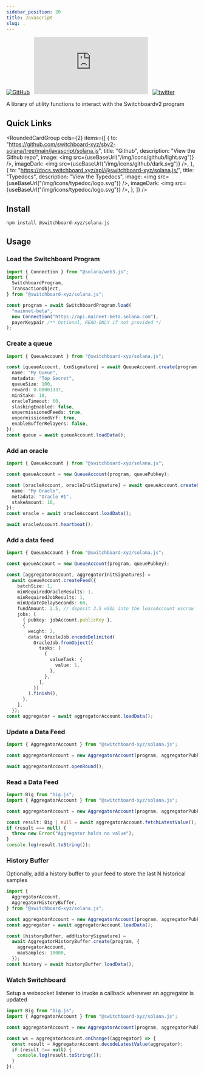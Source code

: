 ```yaml
---
sidebar_position: 20
title: Javascript
slug: .
---
```


[![GitHub](https://img.shields.io/badge/--181717?logo=github&logoColor=ffffff)](https://github.com/switchboard-xyz/solana.js/tree/main/libraries/ts)&nbsp;&nbsp;
[![npm](https://img.shields.io/npm/v/@switchboard-xyz/solana.js)](https://www.npmjs.com/package/@switchboard-xyz/solana.js)&nbsp;&nbsp;
[![twitter](https://badgen.net/twitter/follow/switchboardxyz)](https://twitter.com/switchboardxyz)&nbsp;&nbsp;

A library of utility functions to interact with the Switchboardv2 program

## Quick Links


<RoundedCardGroup
  cols={2}
  items={[
    {
      to: "https://github.com/switchboard-xyz/sbv2-solana/tree/main/javascript/solana.js",
      title: "Github",
      description: "View the Github repo",
      image: <img src={useBaseUrl("/img/icons/github/light.svg")} />,
      imageDark: <img src={useBaseUrl("/img/icons/github/dark.svg")} />,
    },
    {
      to: "https://docs.switchboard.xyz/api/@switchboard-xyz/solana.js/",
      title: "Typedocs",
      description: "View the Typedocs",
      image: <img src={useBaseUrl("/img/icons/typedoc/logo.svg")} />,
      imageDark: <img src={useBaseUrl("/img/icons/typedoc/logo.svg")} />,
    },
  ]}
/>

## Install

```bash npm2yarn
npm install @switchboard-xyz/solana.js
```

## Usage

### Load the Switchboard Program

```ts
import { Connection } from "@solana/web3.js";
import {
  SwitchboardProgram,
  TransactionObject,
} from "@switchboard-xyz/solana.js";

const program = await SwitchboardProgram.load(
  "mainnet-beta",
  new Connection("https://api.mainnet-beta.solana.com"),
  payerKeypair /** Optional, READ-ONLY if not provided */
);
```

### Create a queue

```ts
import { QueueAccount } from "@switchboard-xyz/solana.js";

const [queueAccount, txnSignature] = await QueueAccount.create(program, {
  name: "My Queue",
  metadata: "Top Secret",
  queueSize: 100,
  reward: 0.00001337,
  minStake: 10,
  oracleTimeout: 60,
  slashingEnabled: false,
  unpermissionedFeeds: true,
  unpermissionedVrf: true,
  enableBufferRelayers: false,
});
const queue = await queueAccount.loadData();
```

### Add an oracle

```ts
import { QueueAccount } from "@switchboard-xyz/solana.js";

const queueAccount = new QueueAccount(program, queuePubkey);

const [oracleAccount, oracleInitSignature] = await queueAccount.createOracle({
  name: "My Oracle",
  metadata: "Oracle #1",
  stakeAmount: 10,
});
const oracle = await oracleAccount.loadData();

await oracleAccount.heartbeat();
```

### Add a data feed

```ts
import { QueueAccount } from "@switchboard-xyz/solana.js";

const queueAccount = new QueueAccount(program, queuePubkey);

const [aggregatorAccount, aggregatorInitSignatures] =
  await queueAccount.createFeed({
    batchSize: 1,
    minRequiredOracleResults: 1,
    minRequiredJobResults: 1,
    minUpdateDelaySeconds: 60,
    fundAmount: 2.5, // deposit 2.5 wSOL into the leaseAccount escrow
    jobs: [
      { pubkey: jobAccount.publicKey },
      {
        weight: 2,
        data: OracleJob.encodeDelimited(
          OracleJob.fromObject({
            tasks: [
              {
                valueTask: {
                  value: 1,
                },
              },
            ],
          })
        ).finish(),
      },
    ],
  });
const aggregator = await aggregatorAccount.loadData();
```

### Update a Data Feed

```ts
import { AggregatorAccount } from "@switchboard-xyz/solana.js";

const aggregatorAccount = new AggregatorAccount(program, aggregatorPubkey);

await aggregatorAccount.openRound();
```

### Read a Data Feed

```ts
import Big from "big.js";
import { AggregatorAccount } from "@switchboard-xyz/solana.js";

const aggregatorAccount = new AggregatorAccount(program, aggregatorPubkey);

const result: Big | null = await aggregatorAccount.fetchLatestValue();
if (result === null) {
  throw new Error("Aggregator holds no value");
}
console.log(result.toString());
```

### History Buffer

Optionally, add a history buffer to your feed to store the last N historical
samples

```ts
import {
  AggregatorAccount,
  AggregatorHistoryBuffer,
} from "@switchboard-xyz/solana.js";

const aggregatorAccount = new AggregatorAccount(program, aggregatorPubkey);
const aggregator = await aggregatorAccount.loadData();

const [historyBuffer, addHistorySignature] =
  await AggregatorHistoryBuffer.create(program, {
    aggregatorAccount,
    maxSamples: 10000,
  });
const history = await historyBuffer.loadData();
```

### Watch Switchboard

Setup a websocket listener to invoke a callback whenever an aggregator is
updated

```ts
import Big from "big.js";
import { AggregatorAccount } from "@switchboard-xyz/solana.js";

const aggregatorAccount = new AggregatorAccount(program, aggregatorPubkey);

const ws = aggregatorAccount.onChange((aggregator) => {
  const result = AggregatorAccount.decodeLatestValue(aggregator);
  if (result !== null) {
    console.log(result.toString());
  }
});
```
